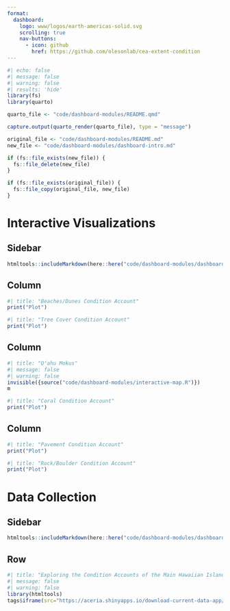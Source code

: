 ```yaml
---
format: 
  dashboard:
    logo: www/logos/earth-americas-solid.svg
    scrolling: true
    nav-buttons:
      - icon: github
        href: https://github.com/olesonlab/cea-extent-condition
---
```


```r
#| echo: false
#| message: false
#| warning: false
#| results: 'hide'
library(fs)
library(quarto)

quarto_file <- "code/dashboard-modules/README.qmd"

capture.output(quarto_render(quarto_file), type = "message")

original_file <- "code/dashboard-modules/README.md"
new_file <- "code/dashboard-modules/dashboard-intro.md"

if (fs::file_exists(new_file)) {
  fs::file_delete(new_file)
}

if (fs::file_exists(original_file)) {
  fs::file_copy(original_file, new_file)
}
```

# Interactive Visualizations

## Sidebar {.sidebar} 

```r
htmltools::includeMarkdown(here::here("code/dashboard-modules/dashboard-intro.md"))
```

## Column

```r
#| title: "Beaches/Dunes Condition Account"
print("Plot")
```

```r
#| title: "Tree Cover Condition Account"
print("Plot")
```

## Column

```r
#| title: "Oʻahu Mokus"
#| message: false
#| warning: false
invisible({source("code/dashboard-modules/interactive-map.R")})
m
```
 
```r
#| title: "Coral Condition Account"
print("Plot")
```

## Column

```r
#| title: "Pavement Condition Account"
print("Plot")
```

```r
#| title: "Rock/Boulder Condition Account"
print("Plot")
```

# Data Collection 

## Sidebar {.sidebar} 

```r
htmltools::includeMarkdown(here::here("code/dashboard-modules/dashboard-intro.md"))
```

## Row

```r
#| title: "Exploring the Condition Accounts of the Main Hawaiian Islands: A Data Viewing and Export Tool"
#| message: false
#| warning: false
library(htmltools)
tags$iframe(src="https://aceria.shinyapps.io/download-current-data-app/", width="100%", height="1860", frameborder="1")
```
